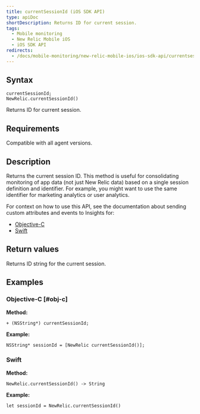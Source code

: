 ```yaml
---
title: currentSessionId (iOS SDK API)
type: apiDoc
shortDescription: Returns ID for current session.
tags:
  - Mobile monitoring
  - New Relic Mobile iOS
  - iOS SDK API
redirects:
  - /docs/mobile-monitoring/new-relic-mobile-ios/ios-sdk-api/currentsessionid-ios-sdk-api
---
```


## Syntax

```
currentSessionId; 
NewRelic.currentSessionId()
```

Returns ID for current session.

## Requirements

Compatible with all agent versions.

## Description

Returns the current session ID. This method is useful for consolidating monitoring of app data (not just New Relic data) based on a single session definition and identifier. For example, you might want to use the same identifier for marketing analytics or user analytics.

For context on how to use this API, see the documentation about sending custom attributes and events to Insights for:

* [Objective-C](/docs/mobile-monitoring/new-relic-mobile-ios/install-configure/work-ios-sdk-api#objc-custom-att-events)
* [Swift](/docs/mobile-monitoring/new-relic-mobile-ios/install-configure/work-ios-sdk-api#swift-custom-att-events)

## Return values

Returns ID string for the current session.

## Examples

### Objective-C [#obj-c]

**Method:**

```
+ (NSString*) currentSessionId;
```

**Example:**

```
NSString* sessionId = [NewRelic currentSessionId()];
```

### Swift

**Method:**

```
NewRelic.currentSessionId() -> String
```

**Example:**

```
let sessionId = NewRelic.currentSessionId()
```
